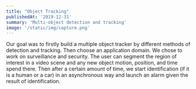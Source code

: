 ```yaml
---
title: "Object Tracking"
publishedAt: '2019-12-31'
summary: 'Multi-object detection and tracking'
image: '/static/img/capture.png'
---
```

Our goal was to firstly build a multiple object tracker by different methods of detection and tracking. Then choose an application domain. We chose to work on surveillance and security. The user can segment the region of interest in a video scene and any new object motion, position, and time spend there. Then after a certain amount of time, we start identification (if it is a human or a car) in an asynchronous way and launch an alarm given the result of identification.
